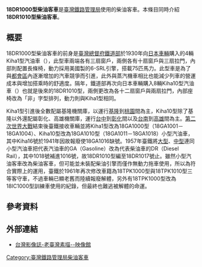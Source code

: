 {{About|日治時代的小型柴油客車|1998年現役至今的冷氣柴油客車|台鐵DR1000型柴油客車}}
{{鐵路車輛
|車輛名稱 = 台鐵18DR1000型柴油客車
|公司色 = blue
|圖像 = Kiha 1 petroleum-powered railcar of Taiwan Railway.jpg
|圖像說明 = 日治時代的Kiha1型汽油客車，即後來的18DR1000型柴油客車
|類型 = 柴油客車
|原產國 = {{JAP}}
|製造 = [[日本車輛製造|日本車輛]]
|車輛總數 = 18DR1000：4輛 <br/> 18DR1010：7輛
|車輛編號 = 18DR1001－18DR1004 <br/> 18DR1011－18DR1017
|製造年份 = 18DR1000：1930年 <br/> 18DR1010：1931年
|用戶 = [[臺灣總督府交通局鐵道部|臺灣總督府交通局鐵道部]]→ <br/> [[臺灣鐵路管理局|臺灣鐵路管理局]]
|車輛長度 = 18DR1000：11,120 mm <br/> 18DR1010：12,020
|車輛寬度 = 2,684
|車輛高度 = 3,455
|車輛重量 = 18DR1000：13.62 t <br/> 18DR1010：14.3
|軸距 = 1,500
|軌距 = 1,067
|輪徑 = 18DR1000：860 mm <br/> 18DR1010：864
|載客量 = 18DR1000：80人（座位36人） <br/> 18DR1010：82人（座位44人）
|備註 = 
}}

'''18DR1000型柴油客車'''是[[臺灣鐵路管理局|臺灣鐵路管理局]]使用的柴油客車。本條目同時介紹'''18DR1010型柴油客車'''。

==概要==
18DR1000型柴油客車的前身是[[臺灣總督府|臺灣總督府]][[臺灣總督府交通局鐵道部|鐵道部]]於1930年向[[日本車輛製造|日本車輛]]購入的4輛Kiha1型汽油車（{{lang|ja|キハ1形気動車}}），此型車兩端各有三扇窗戶，兩側各有十扇窗戶與三扇拉門，內部則配置長條椅，動力採用美國{{Link-en|Waukesha Engine|Waukesha Engine}}製的6-SRL引擎，搭載75匹馬力。此型車是為了與[[城市群|都會區]]內逐漸增加的汽車競爭而引進，此外與蒸汽機車相比也能減少列車的營運成本與增加搭乘時的舒適度{{r|台鐵全車輛|page=114}}{{r|鐵道歲月經典|page=179}}。隔年，鐵道部再次向日本車輛購入8輛Kiha10型汽油車（{{lang|ja|キハ10形気動車}}）也就是後來的18DR1010型，兩側更改為各十二扇窗戶與兩扇拉門，內部座椅改為「非」字型排列，動力則與Kiha1型相同。

Kiha1型引進後全數配屬基隆機關庫{{r|鐵道歲月經典|page=179}}，以運行[[基隆車站|基隆]]到[[桃園車站_(臺鐵)|桃園]]間為主，Kiha10型除了基隆以外還配屬彰化、高雄機關庫{{r|鐵道歲月經典|page=183}}，運行[[台中車站|台中]]到[[彰化車站|彰化]]間以及[[台南車站|台南]]到[[高雄車站|高雄]]間為主。[[第二次世界大戰|第二次世界大戰]]結束後臺鐵接收車輛並將Kiha1型改為18GA1000型（18GA1001－18GA1004）、Kiha10型改為18GA1010型（18GA1011－18GA1018）小型汽油車，其中Kiha16號於1941年因故報廢使18GA1016缺號{{r|台鐵全車輛|page=115}}。1957年臺鐵將[[台鐵DR2300型柴油車|大型]]、[[台鐵DR2100型柴油車|中型]]連同小型汽油車把代表汽油車的GA（Gasoline）改為代表柴油車的DR（Diesel Rail），其中1018號補進1016號，故18DR1010型編至18DR1017號止。雖然小型汽油客車改為柴油客車，但可能並未裝配柴油引擎而僅作無動力拖車使用{{r|台鐵全車輛|page=115}}，所以為符合實際上的運用，臺鐵於1961年再次修改車籍為18TPK1000型與18TPK1010型三等客守車，不過車輛已顯老舊而陸續報廢解體，另外有18TPK1000型改為18IC1000型訓練車使用的紀錄，但最終也難逃被解體的命運{{r|鐵道情報|page=27}}。

==參考資料==
{{Reflist|refs=
<ref name="鐵道情報">{{Cite journal|author= 童振疆 |title= 藍色小DR的前世今生 |journal= 《[[鐵道情報|鐵道情報]]》|year= 1999 |volume=  |issue= 108 |pages= 25–39 }}</ref>

<ref name="鐵道歲月經典">{{Cite book | author = 應大偉、吳小虹 | title = 《鐵道歲月經典》 | location = 臺灣 | publisher = 田野影像 | date = 1997 | ISBN = 957-972-180-7 | language = zh-tw}}</ref>

<ref name="台鐵全車輛">{{Cite book | author = 洪致文 | title = 《台鐵全車輛：柴油機車·柴油客車》 | location = 臺灣 | publisher = 洪致文 | date = 2017年7月 | ISBN = 978-957-43-4650-9 | language = zh-tw}}</ref>
}}

==外部連結==
*{{Zh-tw}}[https://web.archive.org/web/20121103021121/http://proj1.sinica.edu.tw/~photo/subject/index_1.html 台灣影像誌-老臺灣素描--映像館]

{{台鐵動力客車形式列表}}
{{DEFAULTSORT:DR1000}}


[[Category:臺灣鐵路管理局柴油客車|Category:臺灣鐵路管理局柴油客車]]